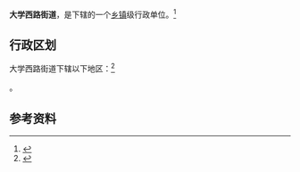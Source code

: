 {{中国乡级行政区|15/01/05/002/000}}

'''大学西路街道'''，是{{PRC admin/fullname|15/01/05/002/000|3}}下辖的一个[[乡镇|乡镇]]级行政单位。<ref>{{PRC admin/ref sgc|{{PRC admin/parent|15/01/05/002/000}}}}</ref>

== 行政区划 ==

大学西路街道下辖以下地区：<ref>{{PRC admin/ref sgc|15/01/05/002/000}}</ref>

{{PRC admin/children|15/01/05/002/000}}。

== 参考资料 ==

{{reflist}}

{{行政区划小作品}}
{{PRC admin/navcat|15/01/05/002/000}}
